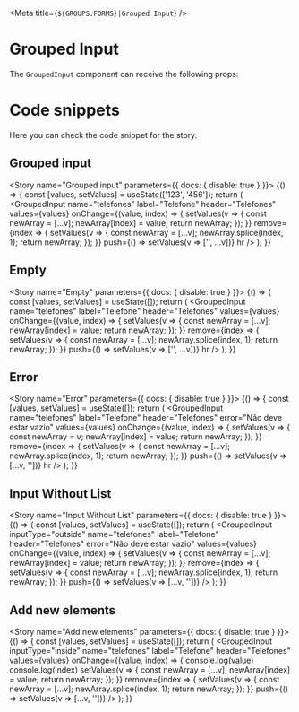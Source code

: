 
<Meta
  title={`${GROUPS.FORMS}|Grouped Input`}
/>

# Grouped Input

The `GroupedInput` component can receive the following props:

<Props of={GroupedInput} />

# Code snippets

Here you can check the code snippet for the story.

## Grouped input

<Story name="Grouped input" parameters={{ docs: { disable: true } }}>
  {() => {
     const [values, setValues] = useState(['123', '456']);
     return (
       <GroupedInput
         name="telefones"
         label="Telefone"
         header="Telefones"
         values={values}
         onChange={(value, index) => {
           setValues(v => {
             const newArray = [...v];
             newArray[index] = value;
             return newArray;
           });
         }}
         remove={index => {
           setValues(v => {
             const newArray = [...v];
             newArray.splice(index, 1);
             return newArray;
           });
         }}
         push={() => setValues(v => ['',  ...v])}
         hr
       />
     );
   }}
</Story>

<Source id="forms-grouped-input--grouped-input" />

## Empty

<Story name="Empty" parameters={{ docs: { disable: true } }}>
  {() => {
     const [values, setValues] = useState([]);
     return (
       <GroupedInput
         name="telefones"
         label="Telefone"
         header="Telefones"
         values={values}
         onChange={(value, index) => {
                setValues(v => {
                const newArray = [...v];
                newArray[index] = value;
                return newArray;
            });
         }}
         remove={index => {
           setValues(v => {
             const newArray = [...v];
             newArray.splice(index, 1);
             return newArray;
           });
         }}
         push={() => setValues(v => ['',  ...v])}
         hr
       />
     );
   }}
</Story>

<Source id="forms-grouped-input--empty" />

## Error

<Story name="Error" parameters={{ docs: { disable: true } }}>
  {() => {
     const [values, setValues] = useState([]);
     return (
       <GroupedInput
         name="telefones"
         label="Telefone"
         header="Telefones"
         error="Não deve estar vazio"
         values={values}
         onChange={(value, index) => {
           setValues(v => {
             const newArray = v;
             newArray[index] = value;
             return newArray;
           });
         }}
         remove={index => {
           setValues(v => {
             const newArray = [...v];
             newArray.splice(index, 1);
             return newArray;
           });
         }}
         push={() => setValues(v => [...v, ''])}
         hr
       />
     );
   }}
</Story>

<Source id="forms-grouped-input--error" />

## Input Without List

<Story name="Input Without List" parameters={{ docs: { disable: true } }}>
  {() => {
     const [values, setValues] = useState([]);
     return (
       <GroupedInput
         inputType="outside"
         name="telefones"
         label="Telefone"
         header="Telefones"
         error="Não deve estar vazio"
         values={values}
         onChange={(value, index) => {
           setValues(v => {
             const newArray = [...v];
             newArray[index] = value;
             return newArray;
           });
         }}
         remove={index => {
           setValues(v => {
             const newArray = [...v];
             newArray.splice(index, 1);
             return newArray;
           });
         }}
         push={() => setValues(v => [...v, ''])}
       />
     );
   }}
</Story>

<Source id="forms-grouped-input--input-without-list" />

## Add new elements

<Story name="Add new elements" parameters={{ docs: { disable: true } }}>
  {() => {
     const [values, setValues] = useState([]);
     return (
       <GroupedInput
         inputType="inside"
         name="telefones"
         label="Telefone"
         header="Telefones"
         values={values}
         onChange={(value, index) => {
           console.log(value)
           console.log(index)
           setValues(v => {
             const newArray = [...v];
             newArray[index] = value;
             return newArray;
           });
         }}
         remove={index => {
           setValues(v => {
             const newArray = [...v];
             newArray.splice(index, 1);
             return newArray;
           });
         }}
         push={() => setValues(v => [...v, ''])}
       />
     );
   }}
</Story>

<Source id="forms-grouped-input--add-new-elements" />

